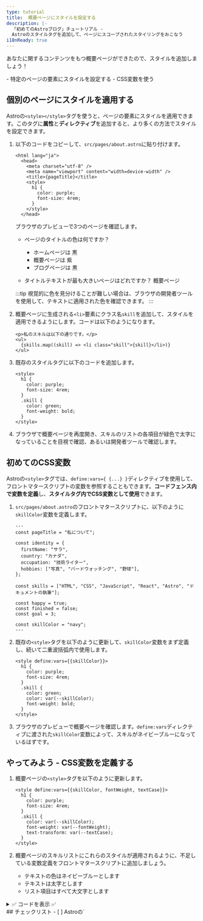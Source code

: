 ```yaml
---
type: tutorial
title:  概要ページにスタイルを設定する
description: |-
  「初めてのAstroブログ」チュートリアル -
  Astroのスタイルタグを追加して、ページにスコープされたスタイリングをおこなう
i18nReady: true
---
```



あなたに関するコンテンツをもつ概要ページができたので、スタイルを追加しましょう！

<PreCheck>
  - 特定のページの要素にスタイルを設定する
  - CSS変数を使う
</PreCheck>


## 個別のページにスタイルを適用する

Astroの`<style></style>`タグを使うと、ページの要素にスタイルを適用できます。このタグに**属性**と**ディレクティブ**を追加すると、より多くの方法でスタイルを設定できます。

1. 以下のコードをコピーして、`src/pages/about.astro`に貼り付けます。

    ```astro title="src/pages/about.astro" ins={6-11}
    <html lang="ja">
      <head>
        <meta charset="utf-8" />
        <meta name="viewport" content="width=device-width" />
        <title>{pageTitle}</title>
        <style>
          h1 {
            color: purple;
            font-size: 4rem;
          }
        </style>
      </head> 

    ```

    ブラウザのプレビューで3つのページを確認します。
    
    - ページのタイトルの色は何ですか？

        - ホームページは <Spoiler>黒</Spoiler>
        - 概要ページは <Spoiler>紫</Spoiler>
        - ブログページは <Spoiler>黒</Spoiler>

    - タイトルテキストが最も大きいページはどれですか？ <Spoiler>概要ページ</Spoiler>

    :::tip
    視覚的に色を見分けることが難しい場合は、ブラウザの開発者ツールを使用して、テキストに適用された色を確認できます。
    :::

2. 概要ページに生成される`<li>`要素にクラス名`skill`を追加して、スタイルを適用できるようにします。コードは以下のようになります。

    ```astro title="src/pages/about.astro" 'class="skill"'
    <p>私のスキルは以下の通りです。</p>
    <ul>
      {skills.map((skill) => <li class="skill">{skill}</li>)}
    </ul>
    ```

3. 既存のスタイルタグに以下のコードを追加します。

    ```astro title="src/pages/about.astro" ins={6-9}
    <style>
      h1 {
        color: purple;
        font-size: 4rem;
      }
      .skill {
        color: green;
        font-weight: bold;
      }
    </style>
    ```



  4. ブラウザで概要ページを再度開き、スキルのリストの各項目が緑色で太字になっていることを目視で確認、あるいは開発者ツールで確認します。

## 初めてのCSS変数

Astroの`<style>`タグでは、`define:vars={ {...} }`ディレクティブを使用して、フロントマタースクリプトの変数を参照することもできます。**コードフェンス内で変数を定義**し、**スタイルタグ内でCSS変数として使用**できます。

1. `src/pages/about.astro`のフロントマタースクリプトに、以下のように`skillColor`変数を定義します。

    ```astro title="src/pages/about.astro" ins={17}
    ---
    const pageTitle = "私について";

    const identity = {
      firstName: "サラ",
      country: "カナダ",
      occupation: "技術ライター",
      hobbies: ["写真", "バードウォッチング", "野球"],
    };

    const skills = ["HTML", "CSS", "JavaScript", "React", "Astro", "ドキュメントの執筆"];

    const happy = true;
    const finished = false;
    const goal = 3;
  
    const skillColor = "navy";
    ---
    ```

2. 既存の`<style>`タグを以下のように更新して、`skillColor`変数をまず定義し、続いて二重波括弧内で使用します。

    ```astro title="src/pages/about.astro" "define:vars={{skillColor}}" "var(--skillColor)" del={7} ins={8}
    <style define:vars={{skillColor}}> 
      h1 {
        color: purple;
        font-size: 4rem;
      }
      .skill {
        color: green;
        color: var(--skillColor);
        font-weight: bold;
      }
    </style>
    ```

3. ブラウザのプレビューで概要ページを確認します。`define:vars`ディレクティブに渡された`skillColor`変数によって、スキルがネイビーブルーになっているはずです。

<Box icon="puzzle-piece">

## やってみよう - CSS変数を定義する
 
 1. 概要ページの`<style>`タグを以下のように更新します。

    ```astro title="src/pages/about.astro"
    <style define:vars={{skillColor, fontWeight, textCase}}>
      h1 {
        color: purple;
        font-size: 4rem;
      }
      .skill {
        color: var(--skillColor);
        font-weight: var(--fontWeight);
        text-transform: var(--textCase);
      }
    </style>
    ```
 
 2. 概要ページのスキルリストにこれらのスタイルが適用されるように、不足している変数定義をフロントマタースクリプトに追加しましょう。
    - テキストの色はネイビーブルーとします
    - テキストは太字とします
    - リスト項目はすべて大文字とします

<details>
<summary>✅ コードを表示 ✅</summary>

```astro title="src/pages/about.astro" ins={18-19}
---
const pageTitle = "私について";

const identity = {
  firstName: "サラ",
  country: "カナダ",
  occupation: "技術ライター",
  hobbies: ["写真", "バードウォッチング", "野球"],
};

const skills = ["HTML", "CSS", "JavaScript", "React", "Astro", "ドキュメントの執筆"];

const happy = true;
const finished = false;
const goal = 3;

const skillColor = "navy";
const fontWeight = "bold";
const textCase = "uppercase";
---
```
</details>

</Box>



<Box icon="check-list">
## チェックリスト

<Checklist>
- [ ] Astroの`<style>`タグを使用して、個々のページにCSSスタイルを追加できる。
- [ ] 変数を使用して、ページ上の要素にスタイルを適用できる。
</Checklist>
</Box>

### Resources
- [Astro構文とJSXの比較](/ja/basics/astro-syntax/#astroとjsxの違い)

- [Astroの`<style>`タグ](/ja/guides/styling/#astroでのスタイリング)

- [AstroにおけるCSS変数](/ja/guides/styling/#css変数)



